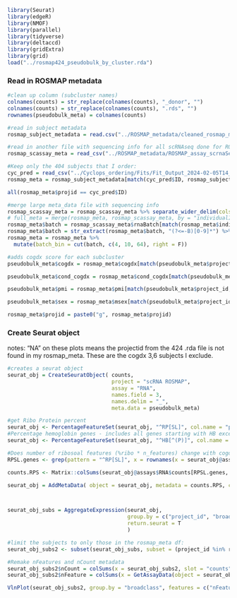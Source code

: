 ```r
library(Seurat)
library(edgeR)
library(NMOF)
library(parallel)
library(tidyverse)
library(deltaccd)
library(gridExtra)
library(grid)
load("../rosmap424_pseudobulk_by_cluster.rda")
```

### Read in ROSMAP metadata

```r

#clean up column (subcluster names)
colnames(counts) = str_replace(colnames(counts), "_donor", "")
colnames(counts) = str_replace(colnames(counts), ".rds", "")
rownames(pseudobulk_meta) = colnames(counts)

#read in subject metadata
rosmap_subject_metadata = read.csv("../ROSMAP_metadata/cleaned_rosmap_meta_cogdxConds.csv")

#read in another file with sequencing info for all scRNAseq done for ROSMAP
rosmap_scassay_meta = read_csv("../ROSMAP_metadata/ROSMAP_assay_scrnaSeq_metadata.csv", show_col_types = F)

#Keep only the 404 subjects that I order:
cyc_pred = read_csv("../Cyclops_ordering/Fits/Fit_Output_2024-02-05T14_13_00.csv")
rosmap_meta = rosmap_subject_metadata[match(cyc_pred$ID, rosmap_subject_metadata$projid),]

all(rosmap_meta$projid == cyc_pred$ID)

#merge large meta_data file with sequencing info
rosmap_scassay_meta = rosmap_scassay_meta %>% separate_wider_delim(cols = 2, delim = "_", names = c("col1", "individualID"), too_many = "drop", too_few = "align_start")
# full_meta = merge(rosmap_meta, rosmap_scassay_meta, by = "individualID", all.x = T)
rosmap_meta$batch = rosmap_scassay_meta$rnaBatch[match(rosmap_meta$individualID, rosmap_scassay_meta$individualID)]
rosmap_meta$batch = str_extract(rosmap_meta$batch, "(?<=-B)[0-9]*") %>% as.numeric
rosmap_meta = rosmap_meta %>%
  mutate(batch_bin = cut(batch, c(4, 10, 64), right = F))

#adds cogdx score for each subcluster
pseudobulk_meta$cogdx = rosmap_meta$cogdx[match(pseudobulk_meta$project_id, rosmap_meta$projid)]

pseudobulk_meta$cond_cogdx = rosmap_meta$cond_cogdx[match(pseudobulk_meta$project_id, rosmap_meta$projid)]

pseudobulk_meta$pmi = rosmap_meta$pmi[match(pseudobulk_meta$project_id, rosmap_meta$projid)]

pseudobulk_meta$sex = rosmap_meta$msex[match(pseudobulk_meta$project_id, rosmap_meta$projid)]

rosmap_meta$projid = paste0("g", rosmap_meta$projid)
```

### Create Seurat object

notes: "NA" on these plots means the projectid from the 424 .rda file is not found in my rosmap_meta. These are the cogdx 3,6 subjects I exclude.

```r
#creates a seurat object
seurat_obj = CreateSeuratObject( counts,
                                 project = "scRNA ROSMAP",
                                 assay = "RNA",
                                 names.field = 3,
                                 names.delim = "_",
                                 meta.data = pseudobulk_meta)

#get Ribo Protein percent 
seurat_obj <- PercentageFeatureSet(seurat_obj, "^RP[SL]", col.name = "percent_ribo")
#Percentage hemoglobin genes - includes all genes starting with HB except HBP.
seurat_obj <- PercentageFeatureSet(seurat_obj, "^HB[^(P)]", col.name = "percent_hb")

#Does number of ribosoal features (%ribo * n_features) change with cogdx
RPSL.genes <- grep(pattern = "^RP[SL]", x = rownames(x = seurat_obj@assays$RNA$counts), value = TRUE)

counts.RPS <- Matrix::colSums(seurat_obj@assays$RNA$counts[RPSL.genes, ])

seurat_obj = AddMetaData( object = seurat_obj, metadata = counts.RPS, col.name = "cnts_ribo" )



seurat_obj_subs = AggregateExpression(seurat_obj,
                                      group.by = c("project_id", "broadclass"),
                                      return.seurat = T
                                      )

```

```r
#limit the subjects to only those in the rosmap_meta df:
seurat_obj_subs2 <- subset(seurat_obj_subs, subset = (project_id %in% rosmap_meta$projid) ) 

#Remake nFeatures and nCount metadata
seurat_obj_subs2$nCount = colSums(x = seurat_obj_subs2, slot = "counts")  # nCount_RNA
seurat_obj_subs2$nFeature = colSums(x = GetAssayData(object = seurat_obj_subs2, layer = "counts") > 0)  # nFeatureRNA
```

```r
VlnPlot(seurat_obj_subs2, group.by = "broadclass", features = c("nFeature", "nCount"), pt.size = 0.1, ncol = 2, alpha = .3) + NoLegend()

```
